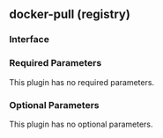 ## docker-pull (registry)

### Interface

### Required Parameters

This plugin has no required parameters.

### Optional Parameters

This plugin has no optional parameters.
